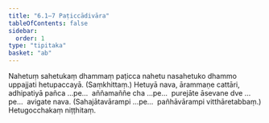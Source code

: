 ```yaml
---
title: "6.1–7 Paṭiccādivāra"
tableOfContents: false
sidebar:
  order: 1
type: "tipitaka"
basket: "ab"
---
```



<DynamicBreadcrumb />

<Division number="8">

<Paragraph number="27">
Nahetuṃ sahetukaṃ dhammaṃ paṭicca nahetu nasahetuko dhammo uppajjati hetupaccayā. (Saṃkhittaṃ.)
</Paragraph>

<Paragraph number="28">
Hetuyā nava, ārammaṇe cattāri, adhipatiyā pañca …pe…  aññamaññe cha …pe…  purejāte āsevane dve …pe…  avigate nava. (Sahajātavārampi …pe…  pañhāvārampi vitthāretabbaṃ.)

</Paragraph>
</Division>

<Paragraph number="29" type="center">
Hetugocchakaṃ niṭṭhitaṃ.
</Paragraph>